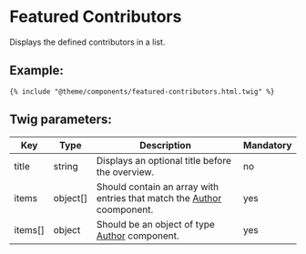 # Featured Contributors

Displays the defined contributors in a list.

## Example:

```
{% include "@theme/components/featured-contributors.html.twig" %}
```

## Twig parameters:

| Key     | Type     | Description                                                                                                                  | Mandatory |
| ------- | -------- | ---------------------------------------------------------------------------------------------------------------------------- | --------- |
| title   | string   | Displays an optional title before the overview.                                                                              | no        |
| items   | object[] | Should contain an array with entries that match the [Author](/?path=/story/components-author--initials-fallback) coomponent. | yes       |
| items[] | object   | Should be an object of type [Author](/?path=/story/components-author--initials-fallback) component.                          | yes       |
